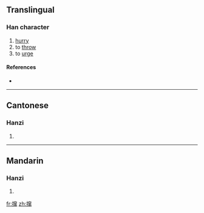 {{also|攛}}
==Translingual==

===Han character===
{{Han char|rn=64|rad=手|as=12|sn=15|four=|canj=手十金中 (QJCL)}}

# [[hurry]]
# to [[throw]]
# to [[urge]]

====References====
* {{Han ref|kx=0457.161|hdz=31963.040|uh=64BA|ud=25786}}

----

==Cantonese==

===Hanzi===
{{yue-hanzi|jyut=|y=chyun3|tra=攛}}

# {{defn|Cantonese}}

----

==Mandarin==

===Hanzi===
{{cmn-hanzi|tra=攛|pin=[[cuān]] ([[cuan1]])|wg=ts'uan<sup>1</sup>}}

# {{defn|Mandarin}}

[[fr:撺]]
[[zh:撺]]
